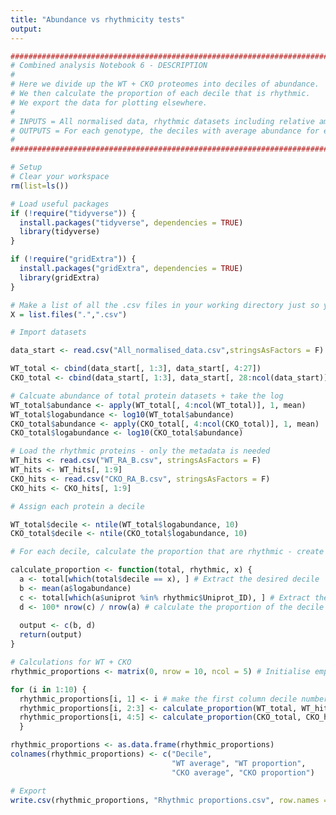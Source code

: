 ```yaml
---
title: "Abundance vs rhythmicity tests"
output: 
---
```


```r
#######################################################################################################################################
# Combined analysis Notebook 6 - DESCRIPTION
#
# Here we divide up the WT + CKO proteomes into deciles of abundance.
# We then calculate the proportion of each decile that is rhythmic.
# We export the data for plotting elsewhere.
#
# INPUTS = All normalised data, rhythmic datasets including relative amplitudes and baselines (.csv)
# OUTPUTS = For each genotype, the deciles with average abundance for each as well as proportion rhythmic (.csv)
# 
#######################################################################################################################################
```

```r
# Setup
# Clear your workspace
rm(list=ls())

# Load useful packages
if (!require("tidyverse")) {
  install.packages("tidyverse", dependencies = TRUE)
  library(tidyverse)
} 

if (!require("gridExtra")) {
  install.packages("gridExtra", dependencies = TRUE)
  library(gridExtra)
}

# Make a list of all the .csv files in your working directory just so you can see what's going on
X = list.files(".",".csv")
```

```r
# Import datasets

data_start <- read.csv("All_normalised_data.csv",stringsAsFactors = F)

WT_total <- cbind(data_start[, 1:3], data_start[, 4:27])
CKO_total <- cbind(data_start[, 1:3], data_start[, 28:ncol(data_start)])

# Calcuate abundance of total protein datasets + take the log
WT_total$abundance <- apply(WT_total[, 4:ncol(WT_total)], 1, mean)
WT_total$logabundance <- log10(WT_total$abundance)
CKO_total$abundance <- apply(CKO_total[, 4:ncol(CKO_total)], 1, mean)
CKO_total$logabundance <- log10(CKO_total$abundance)

# Load the rhythmic proteins - only the metadata is needed
WT_hits <- read.csv("WT_RA_B.csv", stringsAsFactors = F)
WT_hits <- WT_hits[, 1:9]
CKO_hits <- read.csv("CKO_RA_B.csv", stringsAsFactors = F)
CKO_hits <- CKO_hits[, 1:9]

```

```r
# Assign each protein a decile

WT_total$decile <- ntile(WT_total$logabundance, 10)
CKO_total$decile <- ntile(CKO_total$logabundance, 10)

```

```r
# For each decile, calculate the proportion that are rhythmic - create function

calculate_proportion <- function(total, rhythmic, x) {
  a <- total[which(total$decile == x), ] # Extract the desired decile
  b <- mean(a$logabundance)
  c <- total[which(a$uniprot %in% rhythmic$Uniprot_ID), ] # Extract the ones in the decile which are rhythmic
  d <- 100* nrow(c) / nrow(a) # calculate the proportion of the decile that appears in the rhythmic set
  
  output <- c(b, d)
  return(output)
}

```

```r
# Calculations for WT + CKO
rhythmic_proportions <- matrix(0, nrow = 10, ncol = 5) # Initialise empty matrix

for (i in 1:10) {
  rhythmic_proportions[i, 1] <- i # make the first column decile number
  rhythmic_proportions[i, 2:3] <- calculate_proportion(WT_total, WT_hits, i) # Calculate for WT
  rhythmic_proportions[i, 4:5] <- calculate_proportion(CKO_total, CKO_hits, i) # Calculate for CKO
  }

rhythmic_proportions <- as.data.frame(rhythmic_proportions)
colnames(rhythmic_proportions) <- c("Decile", 
                                    "WT average", "WT proportion", 
                                    "CKO average", "CKO proportion")


```

```r
# Export
write.csv(rhythmic_proportions, "Rhythmic proportions.csv", row.names = F)

```

